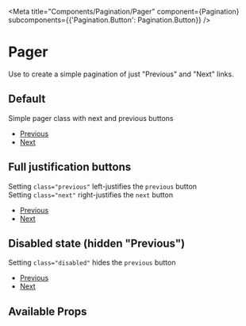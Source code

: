 

<Meta 
    title="Components/Pagination/Pager" 
    component={Pagination} 
    subcomponents={{'Pagination.Button': Pagination.Button}}
/>

# Pager

Use to create a simple pagination of just "Previous" and "Next" links.

## Default

Simple pager class with next and previous buttons

<Canvas>
  <ul class="pager">
    <li><a href="#" rel="prev">Previous</a></li>
    <li><a href="#" rel="next">Next</a></li>
  </ul>
</Canvas>

## Full justification buttons

Setting `class="previous"` left-justifies the `previous` button <br/>
Setting `class="next"` right-justifies the `next` button

<Canvas>
  <ul class="pager">
    <li class="previous"><a href="#" rel="prev">Previous</a></li>
    <li class="next"><a href="#" rel="next">Next</a></li>
  </ul>
</Canvas>

## Disabled state (hidden "Previous")

Setting `class="disabled"` hides the `previous` button

<Canvas>
  <ul class="pager">
    <li class="previous disabled"><a href="#" rel="prev">Previous</a></li>
    <li class="next"><a href="#" rel="next">Next</a></li>
  </ul>
</Canvas>

## Available Props

<ArgsTable />


